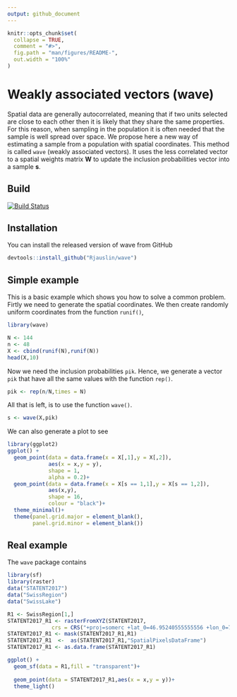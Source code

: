```yaml
---
output: github_document
---
```


<!-- README.md is generated from README.Rmd. Please edit that file -->

```r
knitr::opts_chunk$set(
  collapse = TRUE,
  comment = "#>",
  fig.path = "man/figures/README-",
  out.width = "100%"
)
```
# Weakly associated vectors (wave)
Spatial data are generally autocorrelated, meaning that if two units selected are close to each other then it is likely that they share the same properties. For this reason, when sampling in the population it is often needed that the sample is well spread over space. We propose here a new way of estimating a sample from a population with spatial coordinates. This method is called `wave` (weakly associated vectors). It uses the less correlated vector to a spatial weights matrix **W** to update the inclusion probabilities vector into a sample **s**.
  
## Build 
[![Build Status](https://travis-ci.org/RJauslin/wave.svg?branch=master)](https://travis-ci.org/RJauslin/wave)

## Installation

You can install the released version of wave from GitHub

``` r
devtools::install_github("Rjauslin/wave")
```

## Simple example

This is a basic example which shows you how to solve a common problem. Firtly we need to generate the spatial coordinates. We then create randomly uniform coordinates from the function `runif()`,

```r
library(wave)

N <- 144
n <- 48
X <- cbind(runif(N),runif(N))
head(X,10)
```

Now we need the inclusion probabilities `pik`. Hence, we generate a vector `pik` that have all the same values with the function `rep()`.

```r
pik <- rep(n/N,times = N)
```


All that is left, is to use the function `wave()`.

```r
s <- wave(X,pik)
```

We can also generate a plot to see

```r
library(ggplot2)
ggplot() +
  geom_point(data = data.frame(x = X[,1],y = X[,2]),
             aes(x = x,y = y),
             shape = 1,
             alpha = 0.2)+
  geom_point(data = data.frame(x = X[s == 1,1],y = X[s == 1,2]),
             aes(x,y),
             shape = 16,
             colour = "black")+
  theme_minimal()+
  theme(panel.grid.major = element_blank(),
        panel.grid.minor = element_blank())

```

## Real example

The `wave` package contains 

```r
library(sf)
library(raster)
data("STATENT2017")
data("SwissRegion")
data("SwissLake")

```



```r

R1 <- SwissRegion[1,]
STATENT2017_R1 <- rasterFromXYZ(STATENT2017,
              crs = CRS("+proj=somerc +lat_0=46.95240555555556 +lon_0=7.439583333333333 +k_0=1 +x_0=600000 +y_0=200000 +ellps=bessel +units=m +no_defs"))
STATENT2017_R1 <- mask(STATENT2017_R1,R1)
STATENT2017_R1  <-  as(STATENT2017_R1,"SpatialPixelsDataFrame")
STATENT2017_R1 <- as.data.frame(STATENT2017_R1)

ggplot() +
  geom_sf(data = R1,fill = "transparent")+
  
  geom_point(data = STATENT2017_R1,aes(x = x,y = y))+
  theme_light()

```



